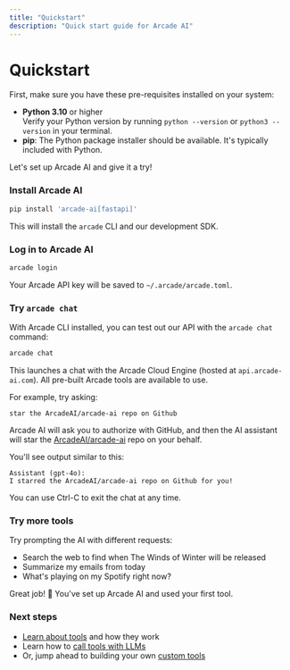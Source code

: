 ```yaml
---
title: "Quickstart"
description: "Quick start guide for Arcade AI"
---
```



# Quickstart

First, make sure you have these pre-requisites installed on your system:

- **Python 3.10** or higher <br/> Verify your Python version by running `python --version` or `python3 --version` in your terminal.
- **pip**: The Python package installer should be available. It's typically included with Python.

Let's set up Arcade AI and give it a try!

<Steps>

### Install Arcade AI

```bash
pip install 'arcade-ai[fastapi]'
```

This will install the `arcade` CLI and our development SDK.

### Log in to Arcade AI

```bash
arcade login
```

Your Arcade API key will be saved to `~/.arcade/arcade.toml`.

### Try `arcade chat`

With Arcade CLI installed, you can test out our API with the `arcade chat` command:

```bash
arcade chat
```

This launches a chat with the Arcade Cloud Engine (hosted at `api.arcade-ai.com`). All pre-built Arcade tools are available to use.

For example, try asking:

```
star the ArcadeAI/arcade-ai repo on Github
```

Arcade AI will ask you to authorize with GitHub, and then the AI assistant will star the [ArcadeAI/arcade-ai](https://github.com/ArcadeAI/arcade-ai) repo on your behalf.

You'll see output similar to this:

```
Assistant (gpt-4o):
I starred the ArcadeAI/arcade-ai repo on Github for you!
```

You can use Ctrl-C to exit the chat at any time.

### Try more tools

Try prompting the AI with different requests:

- Search the web to find when The Winds of Winter will be released
- Summarize my emails from today
- What's playing on my Spotify right now?

</Steps>

Great job! 🎉 You've set up Arcade AI and used your first tool.

### Next steps

- [Learn about tools](tools-overview) and how they work
- Learn how to [call tools with LLMs](use-tools/call-tools-with-llms)
- Or, jump ahead to building your own [custom tools](build-tools/create-a-toolkit)
